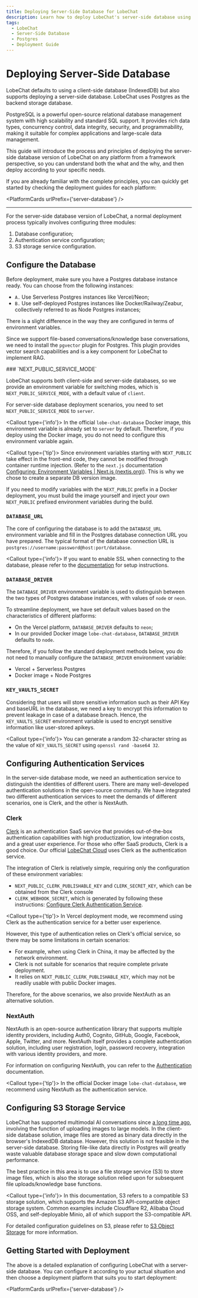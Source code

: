 ```yaml
---
title: Deploying Server-Side Database for LobeChat
description: Learn how to deploy LobeChat's server-side database using Postgres.
tags:
  - LobeChat
  - Server-Side Database
  - Postgres
  - Deployment Guide
---
```


# Deploying Server-Side Database

LobeChat defaults to using a client-side database (IndexedDB) but also supports deploying a server-side database. LobeChat uses Postgres as the backend storage database.

<Callout>
  PostgreSQL is a powerful open-source relational database management system with high scalability and standard SQL support. It provides rich data types, concurrency control, data integrity, security, and programmability, making it suitable for complex applications and large-scale data management.
</Callout>

This guide will introduce the process and principles of deploying the server-side database version of LobeChat on any platform from a framework perspective, so you can understand both the what and the why, and then deploy according to your specific needs.

If you are already familiar with the complete principles, you can quickly get started by checking the deployment guides for each platform:

<PlatformCards urlPrefix={'server-database'} />

---

For the server-side database version of LobeChat, a normal deployment process typically involves configuring three modules:

1. Database configuration;
2. Authentication service configuration;
3. S3 storage service configuration.

## Configure the Database

Before deployment, make sure you have a Postgres database instance ready. You can choose from the following instances:

- `A.` Use Serverless Postgres instances like Vercel/Neon;
- `B.` Use self-deployed Postgres instances like Docker/Railway/Zeabur, collectively referred to as Node Postgres instances;

<Callout>There is a slight difference in the way they are configured in terms of environment variables.</Callout>

Since we support file-based conversations/knowledge base conversations, we need to install the `pgvector` plugin for Postgres. This plugin provides vector search capabilities and is a key component for LobeChat to implement RAG.

<Steps>
### `NEXT_PUBLIC_SERVICE_MODE`

LobeChat supports both client-side and server-side databases, so we provide an environment variable for switching modes, which is `NEXT_PUBLIC_SERVICE_MODE`, with a default value of `client`.

For server-side database deployment scenarios, you need to set `NEXT_PUBLIC_SERVICE_MODE` to `server`.

<Callout type={'info'}>
In the official `lobe-chat-database` Docker image, this environment variable is already set to `server` by default. Therefore, if you deploy using the Docker image, you do not need to configure this environment variable again.
</Callout>

<Callout type={'tip'}>
Since environment variables starting with `NEXT_PUBLIC` take effect in the front-end code, they cannot be modified through container runtime injection. (Refer to the `next.js` documentation [Configuring: Environment Variables | Next.js (nextjs.org)](https://nextjs.org/docs/pages/building-your-application/configuring/environment-variables)). This is why we chose to create a separate DB version image.

If you need to modify variables with the `NEXT_PUBLIC` prefix in a Docker deployment, you must build the image yourself and inject your own `NEXT_PUBLIC` prefixed environment variables during the build.
</Callout>

### `DATABASE_URL`

The core of configuring the database is to add the `DATABASE_URL` environment variable and fill in the Postgres database connection URL you have prepared. The typical format of the database connection URL is `postgres://username:password@host:port/database`.

<Callout type={'info'}>
If you want to enable SSL when connecting to the database, please refer to the [documentation](https://stackoverflow.com/questions/14021998/using-psql-to-connect-to-postgresql-in-ssl-mode) for setup instructions.
</Callout>

### `DATABASE_DRIVER`

The `DATABASE_DRIVER` environment variable is used to distinguish between the two types of Postgres database instances, with values of `node` or `neon`.

To streamline deployment, we have set default values based on the characteristics of different platforms:

- On the Vercel platform, `DATABASE_DRIVER` defaults to `neon`;
- In our provided Docker image `lobe-chat-database`, `DATABASE_DRIVER` defaults to `node`.

Therefore, if you follow the standard deployment methods below, you do not need to manually configure the `DATABASE_DRIVER` environment variable:

- Vercel + Serverless Postgres
- Docker image + Node Postgres

### `KEY_VAULTS_SECRET`

Considering that users will store sensitive information such as their API Key and baseURL in the database, we need a key to encrypt this information to prevent leakage in case of a database breach. Hence, the `KEY_VAULTS_SECRET` environment variable is used to encrypt sensitive information like user-stored apikeys.

<Callout type={'info'}>
You can generate a random 32-character string as the value of `KEY_VAULTS_SECRET` using `openssl rand -base64 32`.
</Callout>

</Steps>

## Configuring Authentication Services

In the server-side database mode, we need an authentication service to distinguish the identities of different users. There are many well-developed authentication solutions in the open-source community. We have integrated two different authentication services to meet the demands of different scenarios, one is Clerk, and the other is NextAuth.

### Clerk

[Clerk](https://clerk.com?utm_source=lobehub&utm_medium=docs) is an authentication SaaS service that provides out-of-the-box authentication capabilities with high productization, low integration costs, and a great user experience. For those who offer SaaS products, Clerk is a good choice. Our official [LobeChat Cloud](https://lobechat.com) uses Clerk as the authentication service.

The integration of Clerk is relatively simple, requiring only the configuration of these environment variables:

- `NEXT_PUBLIC_CLERK_PUBLISHABLE_KEY` and `CLERK_SECRET_KEY`, which can be obtained from the Clerk console
- `CLERK_WEBHOOK_SECRET`, which is generated by following these instructions: [Configure Clerk Authentication Service](/docs/self-hosting/advanced/auth/clerk#create-and-configure-webhook-in-clerk).

<Callout type={'tip'}>
In Vercel deployment mode, we recommend using Clerk as the authentication service for a better user experience.
</Callout>

However, this type of authentication relies on Clerk's official service, so there may be some limitations in certain scenarios:

- For example, when using Clerk in China, it may be affected by the network environment.
- Clerk is not suitable for scenarios that require complete private deployment.
- It relies on `NEXT_PUBLIC_CLERK_PUBLISHABLE_KEY`, which may not be readily usable with public Docker images.

Therefore, for the above scenarios, we also provide NextAuth as an alternative solution.

### NextAuth

NextAuth is an open-source authentication library that supports multiple identity providers, including Auth0, Cognito, GitHub, Google, Facebook, Apple, Twitter, and more. NextAuth itself provides a complete authentication solution, including user registration, login, password recovery, integration with various identity providers, and more.

For information on configuring NextAuth, you can refer to the [Authentication](/docs/self-hosting/advanced/authentication) documentation.

<Callout type={'tip'}>
In the official Docker image `lobe-chat-database`, we recommend using NextAuth as the authentication service.
</Callout>

## Configuring S3 Storage Service

LobeChat has supported multimodal AI conversations since [a long time ago](https://x.com/lobehub/status/1724289575672291782), involving the function of uploading images to large models. In the client-side database solution, image files are stored as binary data directly in the browser's IndexedDB database. However, this solution is not feasible in the server-side database. Storing file-like data directly in Postgres will greatly waste valuable database storage space and slow down computational performance.

The best practice in this area is to use a file storage service (S3) to store image files, which is also the storage solution relied upon for subsequent file uploads/knowledge base functions.

<Callout type={'info'}>
In this documentation, S3 refers to a compatible S3 storage solution, which supports the Amazon S3 API-compatible object storage system. Common examples include Cloudflare R2, Alibaba Cloud OSS, and self-deployable Minio, all of which support the S3-compatible API.
</Callout>

For detailed configuration guidelines on S3, please refer to [S3 Object Storage](/docs/self-hosting/advanced/s3) for more information.

## Getting Started with Deployment

The above is a detailed explanation of configuring LobeChat with a server-side database. You can configure it according to your actual situation and then choose a deployment platform that suits you to start deployment:

<PlatformCards urlPrefix={'server-database'} />

